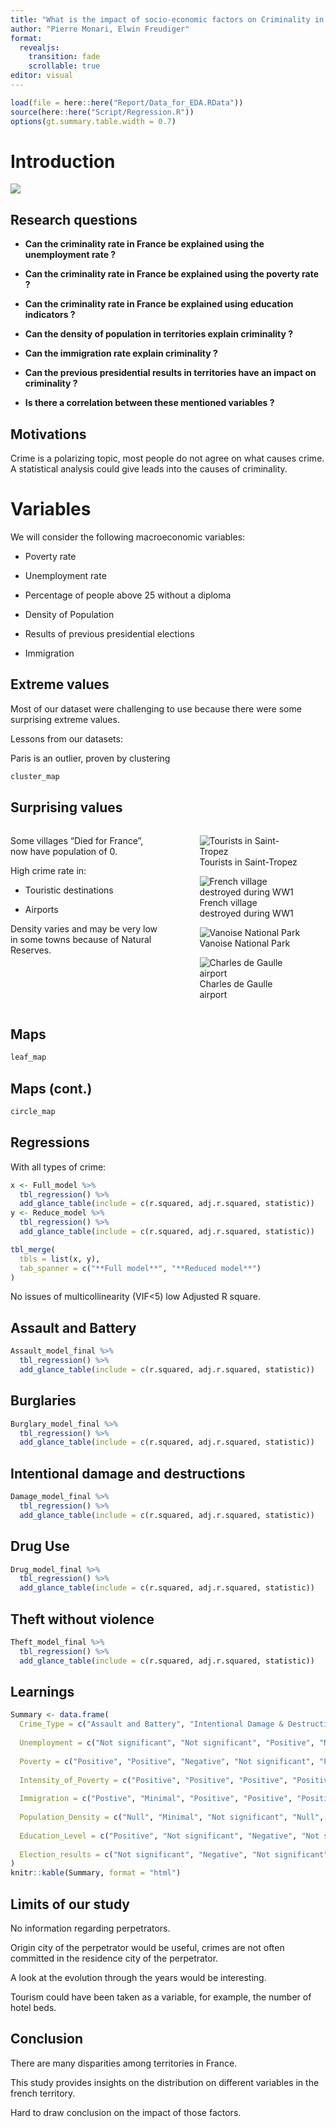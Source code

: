 ```yaml
---
title: "What is the impact of socio-economic factors on Criminality in France?"
author: "Pierre Monari, Elwin Freudiger"
format: 
  revealjs:
    transition: fade
    scrollable: true
editor: visual
---
```


```r
load(file = here::here("Report/Data_for_EDA.RData"))
source(here::here("Script/Regression.R"))
options(gt.summary.table.width = 0.7)

```

# Introduction

![](https://i1.hespress.com/wp-content/uploads/2022/02/france-police-9.jpg)

## Research questions

-   **Can the criminality rate in France be explained using the unemployment rate ?**

-   **Can the criminality rate in France be explained using the poverty rate ?**

-   **Can the criminality rate in France be explained using education indicators ?**

-   **Can the density of population in territories explain criminality ?**

-   **Can the immigration rate explain criminality ?**

-   **Can the previous presidential results in territories have an impact on criminality ?**

-   **Is there a correlation between these mentioned variables ?**

## Motivations

Crime is a polarizing topic, most people do not agree on what causes crime. A statistical analysis could give leads into the causes of criminality.

# Variables

We will consider the following macroeconomic variables:

-   Poverty rate

-   Unemployment rate

-   Percentage of people above 25 without a diploma

-   Density of Population

-   Results of previous presidential elections

-   Immigration

## Extreme values {.smaller}

Most of our dataset were challenging to use because there were some surprising extreme values.

Lessons from our datasets:

Paris is an outlier, proven by clustering

```r
cluster_map
```

## Surprising values {.smaller}

::: columns
::: {.column width="50%"}
Some villages "Died for France", now have population of 0.

High crime rate in:

-   Touristic destinations

-   Airports

Density varies and may be very low in some towns because of Natural Reserves.
:::

::: {.column width="50%"}
::: {layout-nrow="2"}
![Tourists in Saint-Tropez](https://fyooyzbm.filerobot.com/v7/protec/DATA_ART_11264563-LNvcQAds.jpg?vh=f027d9&ci_seal=ddcf673b32)

![French village destroyed during WW1](https://upload.wikimedia.org/wikipedia/commons/thumb/0/0a/OrnesDestroyed_village_near_Verdun.jpg/220px-OrnesDestroyed_village_near_Verdun.jpg)

![Vanoise National Park](https://upload.wikimedia.org/wikipedia/commons/0/09/Panorama_au_parc_national_de_la_Vanoise.JPG)

![Charles de Gaulle airport](https://upload.wikimedia.org/wikipedia/commons/8/83/Paris-Charles_de_Gaulle_Airport_Terminal_1%2C_16_June_2013.jpg)
:::
:::
:::

## Maps

```r
leaf_map
```

## Maps (cont.)

```r
circle_map
```

## Regressions {.smaller}

With all types of crime:

```r
x <- Full_model %>% 
  tbl_regression() %>% 
  add_glance_table(include = c(r.squared, adj.r.squared, statistic))
y <- Reduce_model %>% 
  tbl_regression() %>% 
  add_glance_table(include = c(r.squared, adj.r.squared, statistic))

tbl_merge(
  tbls = list(x, y),
  tab_spanner = c("**Full model**", "**Reduced model**")
)
```

No issues of multicollinearity (VIF\<5) low Adjusted R square.

## Assault and Battery

```r
Assault_model_final %>% 
  tbl_regression() %>% 
  add_glance_table(include = c(r.squared, adj.r.squared, statistic))
```

## Burglaries

```r
Burglary_model_final %>% 
  tbl_regression() %>% 
  add_glance_table(include = c(r.squared, adj.r.squared, statistic))
```

## Intentional damage and destructions

```r
Damage_model_final %>% 
  tbl_regression() %>% 
  add_glance_table(include = c(r.squared, adj.r.squared, statistic))
```

## Drug Use

```r
Drug_model_final %>% 
  tbl_regression() %>% 
  add_glance_table(include = c(r.squared, adj.r.squared, statistic))
```

## Theft without violence

```r
Theft_model_final %>% 
  tbl_regression() %>% 
  add_glance_table(include = c(r.squared, adj.r.squared, statistic))
```

## Learnings {.smaller}

```r
Summary <- data.frame(
  Crime_Type = c("Assault and Battery", "Intentional Damage & Destruction", "Burglaries", "Theft without Violence", "Drug Use"),
  
  Unemployment = c("Not significant", "Not significant", "Positive", "Not significant", "Negative"),
  
  Poverty = c("Positive", "Positive", "Negative", "Not significant", "Positive"),
  
  Intensity_of_Poverty = c("Positive", "Positive", "Positive", "Positive", "Positive"),
  
  Immigration = c("Postive", "Minimal", "Positive", "Positive", "Positive"),
  
  Population_Density = c("Null", "Minimal", "Not significant", "Null", "Null"),
  
  Education_Level = c("Positive", "Not significant", "Negative", "Not significant", "Negative"),
  
  Election_results = c("Not significant", "Negative", "Not significant", "Negative", "Negative")
)
knitr::kable(Summary, format = "html")
```

## Limits of our study

No information regarding perpetrators.

Origin city of the perpetrator would be useful, crimes are not often committed in the residence city of the perpetrator.

A look at the evolution through the years would be interesting.

Tourism could have been taken as a variable, for example, the number of hotel beds.

## Conclusion

There are many disparities among territories in France.

This study provides insights on the distribution on different variables in the french territory.

Hard to draw conclusion on the impact of those factors.
